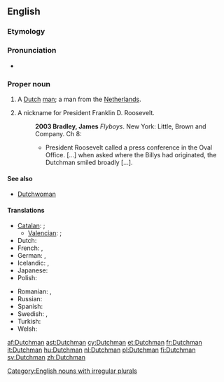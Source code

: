 ==English==

===Etymology===
{{suffix|Dutch|man}}

===Pronunciation===
* {{IPA|/ˈdʌtʃˌmən/|lang=en}}

===Proper noun===
{{en-proper noun|Dutchmen}}

# A [[Dutch]] [[man]]; a man from the [[Netherlands]].
# {{US}} A nickname for President Franklin D. Roosevelt.
#: '''2003 Bradley, James''' ''Flyboys''. New York: Little, Brown and Company. Ch 8:
#:* President Roosevelt called a press conference in the Oval Office. [...] when asked where the Billys had originated, the Dutchman smiled broadly [...].
====See also====
*[[Dutchwoman]]

====Translations====
{{trans-top|a Dutch man}}
* [[Catalan]]: {{t-|ca|neerlandès|m}}; {{qualifier|dated}} {{t+|ca|holandès|m}}
** [[Valencian]]: {{t-|ca|neerlandés|m}}; {{qualifier|dated}} {{t-|ca|holandés|m}}
* Dutch: {{t+|nl|Nederlander|m}}
* French: {{t+|fr|Néerlandais|m}}, {{t+|fr|Hollandais|m}}
* German: {{t+|de|Niederländer|m}}, {{t-|de|Holländer|m}}
* Icelandic: {{t|is|Hollendingur|m}}, {{t|is|Niðurlendingur|m}}
* Japanese: {{t|ja|オランダ人|tr=Oranda-jin|sc=Jpan}}
* Polish: {{t+|pl|Holender|m}}
{{trans-mid}}
* Romanian: {{t-|ro|olandez|m}}, {{t-|ro|olandezi|m|p}}
* Russian: {{t+|ru|голландец|m|tr=gollándec}}
* Spanish: {{t+|es|holandés|m}}
* Swedish: {{t+|sv|nederländare}}, {{t+|sv|holländare}}  
* Turkish: {{t+|tr|Hollandalı}}
* Welsh: {{t|cy|Iseldirwr|m}}
{{trans-bottom}}

[[Category:English nouns with irregular plurals]]

[[af:Dutchman]]
[[ast:Dutchman]]
[[cy:Dutchman]]
[[et:Dutchman]]
[[fr:Dutchman]]
[[it:Dutchman]]
[[hu:Dutchman]]
[[nl:Dutchman]]
[[pl:Dutchman]]
[[fi:Dutchman]]
[[sv:Dutchman]]
[[zh:Dutchman]]